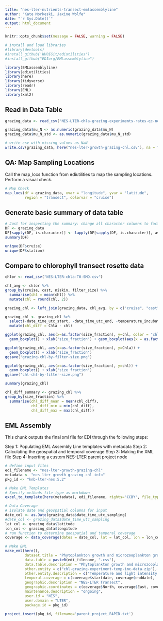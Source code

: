 ```yaml
---
title: "nes-lter-nutrients-transect-emlassemblyline"
author: "Kate Morkeski, Jaxine Wolfe"
date: "`r Sys.Date()`"
output: html_document
---
```


```r
knitr::opts_chunk$set(message = FALSE, warning = FALSE)

# install and load libraries
#library(devtools)
#install_github('WHOIGit/ediutilities')
#install_github("EDIorg/EMLassemblyline")

library(EMLassemblyline)
library(ediutilities)
library(here)
library(tidyverse)
library(readr)
library(EML)
library(xml2)

```

## Read in Data Table

```r

grazing_data <- read_csv("NES-LTER-chla-grazing-experiments-rates-qc-noquote.csv")

grazing_data$mu_N <- as.numeric(grazing_data$mu_N)
grazing_data$mu_N_std <- as.numeric(grazing_data$mu_N_std)

# write csv with missing values as NaN
write.csv(grazing_data, here("nes-lter-growth-grazing-chl.csv"), na = "NaN", row.names = FALSE)

```
## QA: Map Sampling Locations

Call the map_locs function from ediutilities to map the sampling locations. Perform a visual check.

```r

# Map Check
map_locs(df = grazing_data, xvar = "longitude", yvar = "latitude",
         region = "transect", colorvar = "cruise")

```
## Generate basic summary of data table

```r
# Just for inspecting the summary: change all character columns to factor
DF <- grazing_data
DF[sapply(DF, is.character)] <- lapply(DF[sapply(DF, is.character)], as.factor)
summary(DF)

unique(DF$cruise)
unique(DF$station)

```
## Compare to chlorophyll transect rosette data

```r

chlor <- read_csv("NES-LTER-chla-T0-SMD.csv")

chl_avg <- chlor %>%
group_by(cruise, cast, niskin, filter_size) %>%
  summarise(chl = mean(chl)) %>%
  mutate(chl = round(chl, 2))

grazing_chl <- left_join(grazing_data, chl_avg, by = c("cruise", "cast", "niskin", "size_fraction" = "filter_size"))

grazing_chl <- grazing_chl %>%
  select(-date_time_utc_start, -date_time_utc_end, -temperature_incubation_avg, -temperature_incubation_std, -duration_incubation, -dilution, -mu_0, -mu_0_std, -mu_N, -mu_N_std, -grazing, -grazing_std, -iode_quality_flag)  %>% 
  mutate(chl_diff = Chla - chl) 

ggplot(grazing_chl, aes(x=as.factor(size_fraction), y=chl, color = "chlorophyll")) + 
  geom_boxplot() + xlab('size_fraction') + geom_boxplot(aes(x = as.factor(size_fraction), y = Chla, color = "grazing"))

ggplot(grazing_chl, aes(x=as.factor(size_fraction), y=Chla)) + 
  geom_boxplot() + xlab('size_fraction')
ggsave("grazing-chl-by-filter-size.png")

ggplot(grazing_chl, aes(x=as.factor(size_fraction), y=chl)) + 
  geom_boxplot() + xlab('size_fraction')
ggsave("chl-chl-by-filter-size.png")

summary(grazing_chl)

chl_diff_summary <- grazing_chl %>%
group_by(size_fraction) %>%
  summarise(chl_diff_mean = mean(chl_diff), 
            chl_diff_min = min(chl_diff),
            chl_diff_max = max(chl_diff)) 


```


## EML Assembly

This chunk outputs the final xml file for EDI through the following steps:

Step 1: Populating EML Assembly Line templates with metadata
Step 2: Calculating the geospatial and temporal coverage 
Step 3: Making the XML file 
Step 4: Inserting a custom NES-LTER parent project node 

```r

# define input files
edi_filename <- "nes-lter-growth-grazing-chl"
metadata <- "nes-lter-growth-grazing-chl-info"
pkg_id <- "knb-lter-nes.5.2"

# Make EML Templates 
# Specify methods file type as markdown
excel_to_template(here(metadata), edi_filename, rights='CCBY', file_type=".md")

# Data Coverage
# isolate date and geospatial columns for input
date_col <- as.Date(grazing_data$date_time_utc_sampling)
#date_col <- grazing_data$date_time_utc_sampling
lat_col <- grazing_data$latitude
lon_col <- grazing_data$longitude
# run function to determine geospatial and temporal coverage
coverage <- data_coverage(dates = date_col, lat = lat_col, lon = lon_col)

# Make EML
make_eml(here(),
         dataset.title = "Phytoplankton growth and microzooplankton grazing rates from NES-LTER transect cruises, ongoing since 2018.",
         data.table = paste0(edi_filename, ".csv"),
         data.table.description = "Phytoplankton growth and microzooplankton grazing rates with size-fractionated chlorophyll-a concentration",
         other.entity = c("chl-grazing-experiment-temp-inc-data.zip"),
         other.entity.description = c("Temperature and light intensity recorded during the incubation experiments"),
         temporal.coverage = c(coverage$startdate, coverage$enddate),
         geographic.description = "NES-LTER Transect",
         geographic.coordinates = c(coverage$North, coverage$East, coverage$South, coverage$West),
         maintenance.description = "ongoing",
         user.id = "NES",
         user.domain = "LTER",
         package.id = pkg_id)

project_insert(pkg_id, filename='parent_project_RAPID.txt')

```


